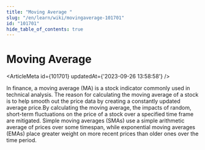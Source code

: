 ```yaml
---
title: "Moving Average "
slug: "/en/learn/wiki/movingaverage-101701"
id: "101701"
hide_table_of_contents: true
---
```



# Moving Average 

<ArticleMeta id={101701} updatedAt={'2023-09-26 13:58:58'} />
<div className='border-solid border-b border-t-0 my-4 border-[var(--ifm-color-gray-300)]' />

In finance, a moving average (MA) is a stock indicator commonly used in technical analysis. The reason for calculating the moving average of a stock is to help smooth out the price data by creating a constantly updated average price.By calculating the moving average, the impacts of random, short-term fluctuations on the price of a stock over a specified time frame are mitigated. Simple moving averages (SMAs) use a simple arithmetic average of prices over some timespan, while exponential moving averages (EMAs) place greater weight on more recent prices than older ones over the time period.
